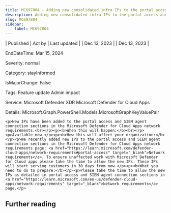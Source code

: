 ```yaml
---
title: MC697804 - Adding new consolidated infra IPs to the portal access and SIEM agent connection sections
description: Adding new consolidated infra IPs to the portal access and SIEM agent connection sections
slug: MC697804
sidebar:
    label: MC697804
---
```



| Published | Act by | Last updated |
| Dec 13, 2023 |  | Dec 13, 2023 |

EndDateTime: Mar 15, 2024

Severity: normal

Category: stayInformed

IsMajorChange: False

Tags: Feature update Admin impact

Service: Microsoft Defender XDR Microsoft Defender for Cloud Apps

Details: Microsoft.Graph.PowerShell.Models.MicrosoftGraphKeyValuePair

```
<p>New IPs have been added to the portal access and SIEM agent connection sections in the Microsoft Defender for Cloud Apps network requirements.<br></p><p><b>When this will happen:</b><br></p><p>Available now.</p><p><b>How this will affect your organization:</b></p><p>We recently added new IPs to the portal access and SIEM agent connection sections in the Microsoft Defender for Cloud Apps network requirements page: <a href="https://learn.microsoft.com/defender-cloud-apps/network-requirements#portal-access" target="_blank">Network requirements</a>. To ensure unaffected work with Microsoft Defender for Cloud apps please take the time to allow the new IPs. These IPs will start serving customers in 30 days from now.</p><p><b>What you need to do to prepare:</b></p><p>Please take the time to allow the new IPs as detailed in portal access and SIEM agent connection sections in <a href="https://learn.microsoft.com/en-us/defender-cloud-apps/network-requirements" target="_blank">Network requirements</a> page.</p>
```

## Further reading
